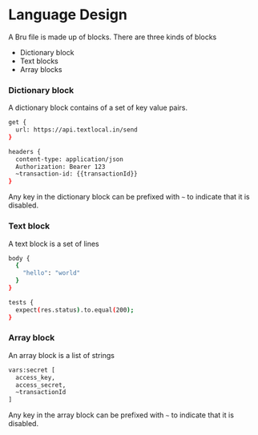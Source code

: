 # Language Design

A Bru file is made up of blocks.
There are three kinds of blocks
- Dictionary block
- Text blocks
- Array blocks

### Dictionary block
A dictionary block contains of a set of key value pairs. <br />
```bash
get {
  url: https://api.textlocal.in/send
}

headers {
  content-type: application/json
  Authorization: Bearer 123
  ~transaction-id: {{transactionId}}
}
```
Any key in the dictionary block can be prefixed with `~` to indicate that it is disabled.

### Text block
A text block is a set of lines
```bash
body {
  {
    "hello": "world"
  }
}

tests {
  expect(res.status).to.equal(200);
}
```

### Array block
An array block is a list of strings
```bash
vars:secret [
  access_key,
  access_secret,
  ~transactionId
]
```
Any key in the array block can be prefixed with `~` to indicate that it is disabled.





